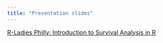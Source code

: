 ```yaml
---
title: "Presentation slides"
---
```


[R-Ladies Philly: Introduction to Survival Analysis in R](slides/2024-rladies-philly)
